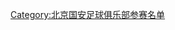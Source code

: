 {{Football squad with groups
|name=2001年甲A分类名单北京
|bgcolor=#38A068
|bordercolor=#006030
|textcolor=#F8F8F8
|title=[[北京国安足球俱乐部|<span style="color:#F8F8F8">北京国安</span>]] — [[2001年中国足球甲A联赛|<span style="color:#F8F8F8">2001年</span>]][[中国足球甲A联赛|<span style="color:#F8F8F8">甲A联赛</span>]]第 8 名
|group1=全年参赛球员
|list1=<div>
{{Football squad2 player|no=1|name=[[楚志]]}}
{{Football squad2 player|no=2|name=[[刘正坤]]}}
{{Football squad2 player|no=3|name=[[谢朝阳]]}}
{{Football squad2 player|no=4|name=[[韩旭 (1973年)|韩旭]]}}
{{Football squad2 player|no=5|name={{flagicon|Yugoslavia|FR}} {{link-en|米罗斯拉夫·切尔梅利|Miroslav Čermelj|切尔梅利}}}}
{{Football squad2 player|no=7|name=[[李东波]]}}
{{Football squad2 player|no=8|name=[[杨璞]]}}
{{Football squad2 player|no=9|name=[[田野 (1978年)|田野]]}}
{{Football squad2 player|no=10|name=[[商毅]]}}
{{Football squad2 player|no=13|name=[[徐云龙]]}}
{{Football squad2 player|no=14|name=[[薛申]]}}
{{Football squad2 player|no=15|name=[[陶伟 (1978年)|陶伟]]}}
{{Football squad2 player|no=16|name=[[王涛 (1970年)|王涛]]}}
{{Football squad2 player|no=17|name=[[高大卫]]}}
{{Football squad2 player|no=18|name=[[路姜]]}}
{{Football squad2 player|no=19|name=[[邵佳一]]}}
{{Football squad2 player|no=20|name=[[南方 (球员)|南方]]}}
{{Football squad2 player|no=21|name=[[高雷雷]]}}
{{Football squad2 player|no=22|name=[[姚健]]}}
{{Football squad2 player|no=23|name=[[杜文辉]]}}
{{Football squad2 player|no=24|name=[[桂平 (足球运动员)|桂平]]}}
{{Football squad2 player|no=25|name=[[崔威]]}}
{{Football squad2 player|no=26|name=[[张帅 (1981年)|张帅]]}}
{{Football squad2 player|no=27|name=[[康斯贝]]}}
{{Football squad2 player|no=28|name=[[周宁 (足球运动员)|周宁]]}}
{{Football squad2 player|no=29|name={{flagicon|BUL}} [[米伦·捷杰耶夫|米伦]]}}
{{Football squad2 player|no=30|name=[[杨世卓]]}}
</div>
|group2=夏季转入球员
|list2=<div>
{{Football squad2 player|no=32|name={{flagicon|SWE}} {{link-sv|乔尼·劳德伦德|Jonny Rödlund|劳德伦德}}}}
</div>
|group3=夏季转出球员
|list3=<div>
{{Football squad2 player|no=6|name={{flagicon|COL}} {{link-es|卡洛斯·希拉多|Carlos Giraldo|卡洛斯}}}}
{{Football squad2 player|no=11|name={{flagicon|COL}} {{link-es|路易斯·伦特里亚|Robinson Rentería|路易斯}}}}
{{Football squad2 player|no=12|name={{flagicon|COL}} {{link-es|迭戈·托罗|Diego Toro|迭戈}}}}
</div>
|group4=主教练
|list4=[[魏克兴]]
}}
<noinclude>
{{DEFAULTSORT:Beijing Guo'an F.C. Squad 2001}}
[[Category:北京国安足球俱乐部参赛名单]]
</noinclude>